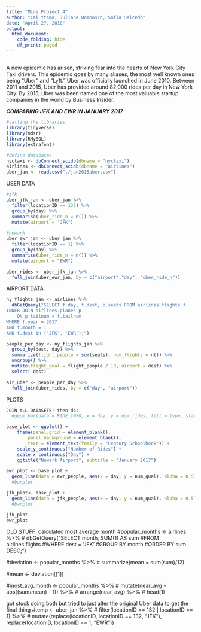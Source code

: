 ```yaml
---
title: "Mini Project 4"
author: "Cai Ytsma, Juliane Bombosch, Sofia Salcedo"
date: "April 27, 2018"
output: 
  html_document:
    code_folding: hide
    df_print: paged
---
```


##
  A new epidemic has arisen, striking fear into the hearts of New York City Taxi drivers. This epidemic goes by many aliases, the most well known ones being "Uber" and "Lyft." Uber was officially launched in June 2010. Between 2011 and 2015, Uber has provided around 82,000 rides per day in New York City. By 2015, Uber was been named one of the most valuable startup companies in the world by Business Insider. 
  

***COMPARING JFK AND EWR IN JANUARY 2017***


```r
#calling the libraries
library(tidyverse)
library(mdsr)
library(RMySQL)
library(extrafont)

#define databases
nyctaxi <- dbConnect_scidb(dbname = "nyctaxi")
airlines <- dbConnect_scidb(dbname = "airlines")
uber_jan <- read.csv("./jan2015uber.csv")
```

UBER DATA
```r
#jfk
uber_jfk_jan <- uber_jan %>%
  filter(locationID == 132) %>%
  group_by(day) %>%
  summarise(uber_ride_n = n()) %>%
  mutate(airport = "JFK")

#newark
uber_ewr_jan <- uber_jan %>%
  filter(locationID == 1) %>%
  group_by(day) %>%
  summarise(uber_ride_n = n()) %>%
  mutate(airport = "EWR")

uber_rides <- uber_jfk_jan %>%
  full_join(uber_ewr_jan, by = c("airport","day", "uber_ride_n"))
```

AIRPORT DATA
```r
ny_flights_jan <- airlines %>%
  dbGetQuery("SELECT f.day, f.dest, p.seats FROM airlines.flights f
INNER JOIN airlines.planes p
	ON p.tailnum = f.tailnum
WHERE f.year = 2017
AND f.month = 1
AND f.dest in ('JFK', 'EWR');")
```

```r
people_per_day <- ny_flights_jan %>% 
  group_by(dest, day) %>%
  summarize(flight_people = sum(seats), num_flights = n()) %>%
  ungroup() %>%
  mutate(flight_qual = flight_people / 10, airport = dest) %>%
  select(-dest)
```

```r
air_uber <- people_per_day %>%
  full_join(uber_rides, by = c("day", "airport"))


```

PLOTS
```r
JOIN ALL DATASETS! then do:
  #geom_bar(data = RIDE_INFO, x = day, y = num_rides, fill = type, stat = "identity")

base_plot <- ggplot() +
    theme(panel.grid = element_blank(),
        panel.background = element_blank(),
        text = element_text(family = "Century Schoolbook")) +
    scale_y_continuous("Number of Rides") +
    scale_x_continuous("Day") +
    ggtitle("Newark Airport", subtitle = "January 2017")

ewr_plot <- base_plot +
  geom_line(data = ewr_people, aes(x = day, y = num_qual), alpha = 0.5)
  #barplot

jfk_plot<- base_plot +
  geom_line(data = jfk_people, aes(x = day, y = num_qual), alpha = 0.5)
  #barplot

jfk_plot
ewr_plot
```


OLD STUFF:
calculated most average month
#popular_months <- airlines %>%
#  dbGetQuery("SELECT month, SUM(1) AS sum
#FROM airlines.flights
#WHERE dest = 'JFK'
#GROUP BY month
#ORDER BY sum DESC;")

#deviation <- popular_months %>%
#  summarize(mean = sum(sum)/12)

#mean <- deviation[[1]]

#most_avg_month <- popular_months %>%
#  mutate(near_avg = abs((sum/mean) - 1)) %>%
#  arrange(near_avg) %>%
#  head(1)

got stuck doing both but tried to just alter the original Uber data to get the final thing
#temp <- uber_jan %>%
# filter(locationID == 132 | locationID == 1) %>%
#  mutate(replace(locationID, locationID == 132, "JFK"), replace(locationID, locationID == 1, "EWR"))